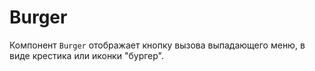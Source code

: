 

<Meta title="Компоненты/Burger" of={BurgerStories} />

# Burger

Компонент `Burger` отображает кнопку вызова выпадающего меню,
в виде крестика или иконки "бургер".

<Canvas of={BurgerStories.Default} />
